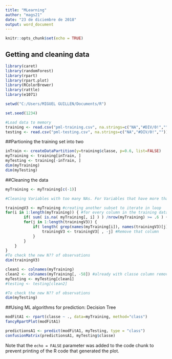 ```yaml
---
title: "MLearning"
author: "mags21"
date: "23 de diciembre de 2018"
output: word_document
---
```


```r
knitr::opts_chunk$set(echo = TRUE)
```

## Getting and cleaning data


```r

library(caret)
library(randomForest)
library(rpart)
library(rpart.plot)
library(RColorBrewer)
library(rattle)
library(e1071)

setwd("C:/Users/MIGUEL GUILLEN/Documents/R")

set.seed(1234)

#Load data to memory
training <- read.csv("pml-training.csv", na.strings=c("NA","#DIV/0!",""))
testing <- read.csv("pml-testing.csv", na.strings=c("NA","#DIV/0!",""))


```

##Partioning the training set into two
```r

inTrain <- createDataPartition(y=training$classe, p=0.6, list=FALSE)
myTraining <- training[inTrain, ] 
myTesting <- training[-inTrain, ]
dim(myTraining) 
dim(myTesting)

```


##Cleaning the data
```r



myTraining <- myTraining[c(-1)]

#Cleaning Variables with too many NAs. For Variables that have more than a 60% threshold of NA's I'm going to leave them out:

trainingV3 <- myTraining #creating another subset to iterate in loop
for(i in 1:length(myTraining)) { #for every column in the training dataset
        if( sum( is.na( myTraining[, i] ) ) /nrow(myTraining) >= .6 ) { #if n?? NAs > 60% of total observations
        for(j in 1:length(trainingV3)) {
            if( length( grep(names(myTraining[i]), names(trainingV3)[j]) ) ==1)  { #if the columns are the same:
                trainingV3 <- trainingV3[ , -j] #Remove that column
            }   
        } 
    }
}
#To check the new N?? of observations
dim(trainingV3)

clean1 <- colnames(myTraining)
clean2 <- colnames(myTraining[, -58]) #already with classe column removed
myTesting <- myTesting[clean1]
#testing <- testing[clean2]

#To check the new N?? of observations
dim(myTesting)


```

##Using ML algorithms for prediction: Decision Tree
```r
modFitA1 <- rpart(classe ~ ., data=myTraining, method="class")
fancyRpartPlot(modFitA1)

predictionsA1 <- predict(modFitA1, myTesting, type = "class")
confusionMatrix(predictionsA1, myTesting$classe)
```



Note that the `echo = FALSE` parameter was added to the code chunk to prevent printing of the R code that generated the plot.

